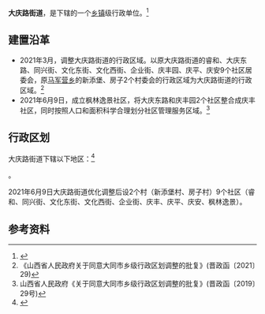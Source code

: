 {{中国乡级行政区|14/02/02/009/000
| 政府驻地 = 大庆路前进新苑
| 电话区号 = 352
}}

'''大庆路街道'''，是{{PRC admin/fullname|14/02/02/009/000|3}}下辖的一个[[乡镇|乡镇]]级行政单位。<ref>{{PRC admin/ref sgc|{{PRC admin/parent|14/02/02/009/000}}}}</ref>

==建置沿革== 
* 2021年3月，调整大庆路街道的行政区域。以原大庆路街道的睿和、大庆东路、同兴街、文化东街、文化西街、企业街、庆丰园、庆平、庆安9个社区居委会，原[[马军营乡|马军营乡]]的新添堡、房子2个村委会的行政区域为大庆路街道的行政区域。<ref>《山西省人民政府关于同意大同市乡级行政区划调整的批复》(晋政函〔2021〕29)</ref>
* 2021年6月9日，成立枫林逸景社区，将大庆东路和庆丰园2个社区整合成庆丰社区，同时按照人口和面积科学合理划分社区管理服务区域。<ref>山西省人民政府《关于同意大同市乡级行政区划调整的批复》(晋政函〔2019〕29号)</ref>

== 行政区划 ==

大庆路街道下辖以下地区：<ref>{{PRC admin/ref sgc|14/02/02/009/000}}</ref>

{{PRC admin/children|14/02/02/009/000}}。

2021年6月9日大庆路街道优化调整后设2个村（新添堡村、房子村）9个社区（睿和、同兴街、文化东街、文化西街、企业街、庆丰、庆平、庆安、枫林逸景）。

== 参考资料 ==
{{reflist}}

{{PRC admin/navcat|14/02/02/009/000}}
